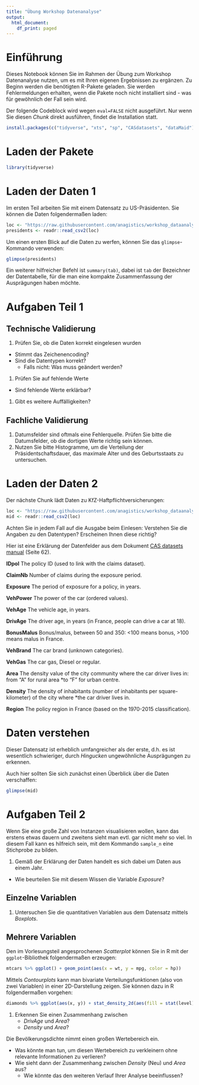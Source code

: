 ```yaml
---
title: "Übung Workshop Datenanalyse"
output:
  html_document:
    df_print: paged
---
```


# Einführung

Dieses Notebook können Sie im Rahmen der Übung zum Workshop Datenanalyse nutzen, um es mit Ihren eigenen Ergebnissen zu ergänzen. Zu Beginn werden die benötigten R-Pakete geladen. Sie werden Fehlermeldungen erhalten, wenn die Pakete noch nicht installiert sind - was für gewöhnlich der Fall sein wird.

Der folgende Codeblock wird wegen `eval=FALSE` nicht ausgeführt. Nur wenn Sie diesen *Chunk* direkt ausführen, findet die Installation statt.

```r
install.packages(c("tidyverse", "xts", "sp", "CASdatasets", "dataMaid"))
```

# Laden der Pakete
```r
library(tidyverse)
```
# Laden der Daten 1
Im ersten Teil arbeiten Sie mit einem Datensatz zu US-Präsidenten.
Sie können die Daten folgendermaßen laden:
```r
loc <- "https://raw.githubusercontent.com/anagistics/workshop_dataanalytics/master/presidents.csv"
presidents <- readr::read_csv2(loc)
```

Um einen ersten Blick auf die Daten zu werfen, können Sie das `glimpse`-Kommando verwenden:
```r
glimpse(presidents)
```

Ein weiterer hilfreicher Befehl ist `summary(tab)`, dabei ist `tab` der Bezeichner der Datentabelle, für die man eine kompakte Zusammenfassung der Ausprägungen haben möchte. 

# Aufgaben Teil 1

## Technische Validierung
1. Prüfen Sie, ob die Daten korrekt eingelesen wurden
  * Stimmt das Zeichenencoding?
  * Sind die Datentypen korrekt?
      * Falls nicht: Was muss geändert werden?
1. Prüfen Sie auf fehlende Werte
  * Sind fehlende Werte erklärbar?
1. Gibt es weitere Auffälligkeiten?

## Fachliche Validierung
1. Datumsfelder sind oftmals eine Fehlerquelle. Prüfen Sie bitte die Datumsfelder, ob die dortigen Werte richtig sein können.
1. Nutzen Sie bitte Histogramme, um die Verteilung der Präsidentschaftsdauer, das maximale Alter und des Geburtsstaats zu untersuchen.


# Laden der Daten 2

Der nächste Chunk lädt Daten zu KfZ-Haftpflichtversicherungen:

```r
loc <- "https://raw.githubusercontent.com/anagistics/workshop_dataanalytics/master/motorinsurance.csv"
mid <- readr::read_csv2(loc)
```

Achten Sie in jedem Fall auf die Ausgabe beim Einlesen: Verstehen Sie die Angaben zu den Datentypen? Erscheinen Ihnen diese richtig?

Hier ist eine Erklärung der Datenfelder aus dem Dokument [CAS datasets manual](http://cas.uqam.ca/pub/R/web/CASdatasets-manual.pdf) (Seite 62).

**IDpol** The policy ID (used to link with the claims dataset).

**ClaimNb** Number of claims during the exposure period.

**Exposure** The period of exposure for a policy, in years.

**VehPower** The power of the car (ordered values).

**VehAge** The vehicle age, in years.

**DrivAge** The driver age, in years (in France, people can drive a car at 18).

**BonusMalus** Bonus/malus, between 50 and 350: <100 means bonus, >100 means malus in France.

**VehBrand** The car brand (unknown categories).

**VehGas** The car gas, Diesel or regular.

**Area** The density value of the city community where the car driver lives in: from "A" for rural area
*to "F" for urban centre.

**Density** The density of inhabitants (number of inhabitants per square-kilometer) of the city where
*the car driver lives in.

**Region** The policy region in France (based on the 1970-2015 classification).

# Daten verstehen

Dieser Datensatz ist erheblich umfangreicher als der erste, d.h. es ist wesentlich schwieriger, durch *Hingucken* ungewöhnliche Ausprägungen zu erkennen.

Auch hier sollten Sie sich zunächst einen Überblick über die Daten verschaffen:
```r
glimpse(mid)
```

# Aufgaben Teil 2

Wenn Sie eine große Zahl von Instanzen visualisieren wollen, kann das erstens etwas dauern und zweitens sieht man evtl. gar nicht mehr so viel. In diesem Fall kann es hilfreich sein, mit dem Kommando `sample_n` eine Stichprobe zu bilden.



1. Gemäß der Erklärung der Daten handelt es sich dabei um Daten aus einem Jahr. 
  * Wie beurteilen Sie mit diesem Wissen die Variable *Exposure*?
  
## Einzelne Variablen
1. Untersuchen Sie die quantitativen Variablen aus dem Datensatz mittels *Boxplots*. 


## Mehrere Variablen

Den im Vorlesungsteil angesprochenen *Scatterplot* können Sie in R mit der `ggplot`-Bibliothek folgendermaßen erzeugen:
```r
mtcars %>% ggplot() + geom_point(aes(x = wt, y = mpg, color = hp))
```

Mittels *Contourplots* kann man bivariate Verteilungsfunktionen (also von zwei Variablen) in einer 2D-Darstellung zeigen. Sie können dazu in R folgendermaßen vorgehen:
```r
diamonds %>% ggplot(aes(x, y)) + stat_density_2d(aes(fill = stat(level)), geom = "polygon")
```

1. Erkennen Sie einen Zusammenhang zwischen 
    * *DrivAge* und *Area*?
    * *Density* und *Area*?
    
Die Bevölkerungsdichte nimmt einen großen Wertebereich ein. 

* Was könnte man tun, um diesen Wertebereich zu verkleinern ohne relevante Informationen zu verlieren?
* Wie sieht dann der Zusammenhang zwischen *Density* (Neu) und *Area* aus?
    * Wie könnte das den weiteren Verlauf Ihrer Analyse beeinflussen?
    
    







